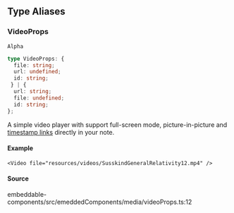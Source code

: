 ## Type Aliases

### VideoProps

`Alpha`

```ts
type VideoProps: {
  file: string;
  url: undefined;
  id: string;
 } | {
  url: string;
  file: undefined;
  id: string;
};
```

A simple video player with support full-screen mode, picture-in-picture and [timestamp links](/docs/user/syntax#timestamplinks) directly in your note.

#### Example

```tsx
<Video file="resources/videos/SusskindGeneralRelativity12.mp4" />
```

<RemoteExampleLimitation />

#### Source

embeddable-components/src/emeddedComponents/media/videoProps.ts:12
